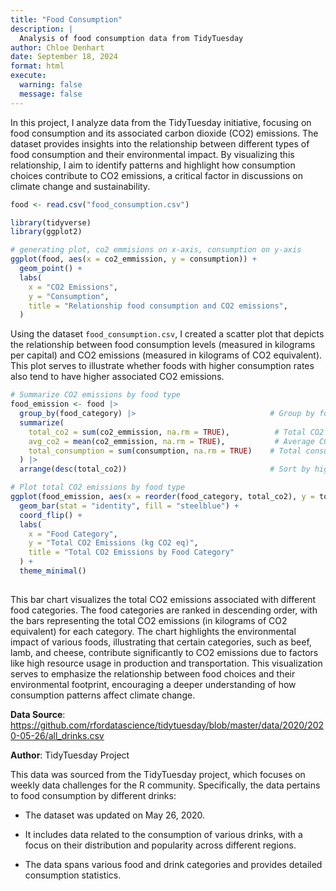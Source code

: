 ```yaml
---
title: "Food Consumption"
description: |
  Analysis of food consumption data from TidyTuesday
author: Chloe Denhart
date: September 18, 2024
format: html
execute: 
  warning: false
  message: false
---
```


In this project, I analyze data from the TidyTuesday initiative, focusing on food consumption and its associated carbon dioxide (CO2) emissions. The dataset provides insights into the relationship between different types of food consumption and their environmental impact. By visualizing this relationship, I aim to identify patterns and highlight how consumption choices contribute to CO2 emissions, a critical factor in discussions on climate change and sustainability.

```r
food <- read.csv("food_consumption.csv")

library(tidyverse)
library(ggplot2)

# generating plot, co2 emmisions on x-axis, consumption on y-axis
ggplot(food, aes(x = co2_emmission, y = consumption)) +
  geom_point() +
  labs(
    x = "CO2 Emissions",
    y = "Consumption",
    title = "Relationship food consumption and CO2 emissions",
  )
```

Using the dataset `food_consumption.csv`, I created a scatter plot that depicts the relationship between food consumption levels (measured in kilograms per capital) and CO2 emissions (measured in kilograms of CO2 equivalent). This plot serves to illustrate whether foods with higher consumption rates also tend to have higher associated CO2 emissions.

```r
# Summarize CO2 emissions by food type
food_emission <- food |>
  group_by(food_category) |>                              # Group by food category
  summarize(
    total_co2 = sum(co2_emmission, na.rm = TRUE),          # Total CO2 emissions per food category
    avg_co2 = mean(co2_emmission, na.rm = TRUE),           # Average CO2 emissions per food category
    total_consumption = sum(consumption, na.rm = TRUE)    # Total consumption per food category
  ) |>
  arrange(desc(total_co2))                                # Sort by highest total CO2 emissions

# Plot total CO2 emissions by food type
ggplot(food_emission, aes(x = reorder(food_category, total_co2), y = total_co2)) +
  geom_bar(stat = "identity", fill = "steelblue") +
  coord_flip() +
  labs(
    x = "Food Category",
    y = "Total CO2 Emissions (kg CO2 eq)",
    title = "Total CO2 Emissions by Food Category"
  ) +
  theme_minimal()
  
```

This bar chart visualizes the total CO2 emissions associated with different food categories. The food categories are ranked in descending order, with the bars representing the total CO2 emissions (in kilograms of CO2 equivalent) for each category. The chart highlights the environmental impact of various foods, illustrating that certain categories, such as beef, lamb, and cheese, contribute significantly to CO2 emissions due to factors like high resource usage in production and transportation. This visualization serves to emphasize the relationship between food choices and their environmental footprint, encouraging a deeper understanding of how consumption patterns affect climate change.

**Data Source**:\
<https://github.com/rfordatascience/tidytuesday/blob/master/data/2020/2020-05-26/all_drinks.csv>\

**Author**: TidyTuesday Project

This data was sourced from the TidyTuesday project, which focuses on weekly data challenges for the R community. Specifically, the data pertains to food consumption by different drinks:

-   The dataset was updated on May 26, 2020.

-   It includes data related to the consumption of various drinks, with a focus on their distribution and popularity across different regions.

-   The data spans various food and drink categories and provides detailed consumption statistics.
